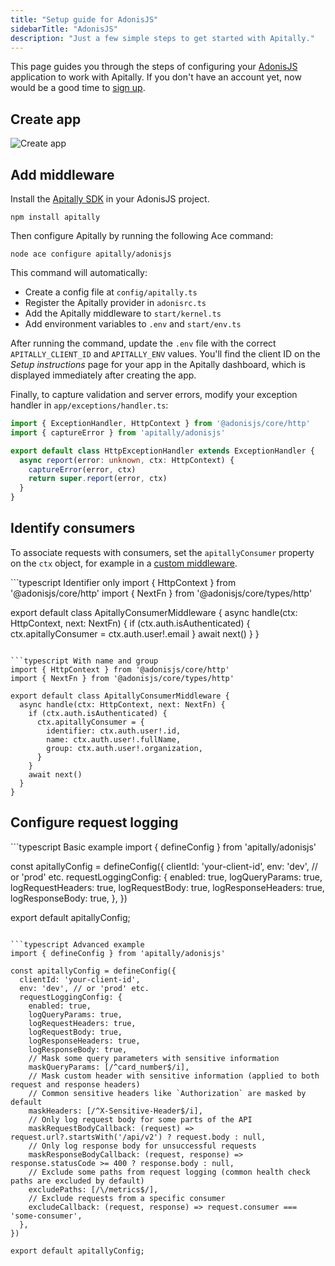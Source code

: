 ```yaml
---
title: "Setup guide for AdonisJS"
sidebarTitle: "AdonisJS"
description: "Just a few simple steps to get started with Apitally."
---
```



This page guides you through the steps of configuring your [AdonisJS](https://adonisjs.com) application to work with Apitally. If you don't have an account yet, now would be a good time to [sign up](https://app.apitally.io/?signup).

<SetupGuideStartSnippet framework="AdonisJS" />

## Create app

<CreateAppSnippet1 framework="AdonisJS" />

<img src="https://assets.apitally.io/docs/2025-05-27/create-app.webp" alt="Create app" class="rounded-xl" />

<CreateAppSnippet2 />

## Add middleware

Install the [Apitally SDK](https://www.npmjs.com/package/apitally) in your AdonisJS project.

```shell
npm install apitally
```

Then configure Apitally by running the following Ace command:

```shell
node ace configure apitally/adonisjs
```

This command will automatically:

- Create a config file at `config/apitally.ts`
- Register the Apitally provider in `adonisrc.ts`
- Add the Apitally middleware to `start/kernel.ts`
- Add environment variables to `.env` and `start/env.ts`

After running the command, update the `.env` file with the correct `APITALLY_CLIENT_ID` and `APITALLY_ENV` values.
You'll find the client ID on the _Setup instructions_ page for your app in the Apitally dashboard, which is displayed immediately after creating the app.

Finally, to capture validation and server errors, modify your exception handler in `app/exceptions/handler.ts`:

```typescript {2,6}
import { ExceptionHandler, HttpContext } from '@adonisjs/core/http'
import { captureError } from 'apitally/adonisjs'

export default class HttpExceptionHandler extends ExceptionHandler {
  async report(error: unknown, ctx: HttpContext) {
    captureError(error, ctx)
    return super.report(error, ctx)
  }
}
```

<div className="mt-4">
  <Snippet file="add-middleware-check.mdx" />
</div>

## Identify consumers

<Snippet file="identify-consumers.mdx" />

To associate requests with consumers, set the `apitallyConsumer` property on the `ctx` object, for example in a [custom middleware](https://docs.adonisjs.com/guides/basics/middleware#creating-middleware).

<CodeGroup>
```typescript Identifier only
import { HttpContext } from '@adonisjs/core/http'
import { NextFn } from '@adonisjs/core/types/http'

export default class ApitallyConsumerMiddleware {
  async handle(ctx: HttpContext, next: NextFn) {
    if (ctx.auth.isAuthenticated) {
      ctx.apitallyConsumer = ctx.auth.user!.email
    }
    await next()
  }
}
```

```typescript With name and group
import { HttpContext } from '@adonisjs/core/http'
import { NextFn } from '@adonisjs/core/types/http'

export default class ApitallyConsumerMiddleware {
  async handle(ctx: HttpContext, next: NextFn) {
    if (ctx.auth.isAuthenticated) {
      ctx.apitallyConsumer = {
        identifier: ctx.auth.user!.id,
        name: ctx.auth.user!.fullName,
        group: ctx.auth.user!.organization,
      }
    }
    await next()
  }
}
```
</CodeGroup>
<ConsumerIdentifierSnippet />

<Snippet file="identify-consumers-check.mdx" />

## Configure request logging

<RequestLoggingConfigSnippet language="javascript" />

<CodeGroup>
```typescript Basic example
import { defineConfig } from 'apitally/adonisjs'

const apitallyConfig = defineConfig({
  clientId: 'your-client-id',
  env: 'dev', // or 'prod' etc.
  requestLoggingConfig: {
    enabled: true,
    logQueryParams: true,
    logRequestHeaders: true,
    logRequestBody: true,
    logResponseHeaders: true,
    logResponseBody: true,
  },
})

export default apitallyConfig;
```

```typescript Advanced example
import { defineConfig } from 'apitally/adonisjs'

const apitallyConfig = defineConfig({
  clientId: 'your-client-id',
  env: 'dev', // or 'prod' etc.
  requestLoggingConfig: {
    enabled: true,
    logQueryParams: true,
    logRequestHeaders: true,
    logRequestBody: true,
    logResponseHeaders: true,
    logResponseBody: true,
    // Mask some query parameters with sensitive information
    maskQueryParams: [/^card_number$/i],
    // Mask custom header with sensitive information (applied to both request and response headers)
    // Common sensitive headers like `Authorization` are masked by default
    maskHeaders: [/^X-Sensitive-Header$/i],
    // Only log request body for some parts of the API
    maskRequestBodyCallback: (request) => request.url?.startsWith('/api/v2') ? request.body : null,
    // Only log response body for unsuccessful requests
    maskResponseBodyCallback: (request, response) => response.statusCode >= 400 ? response.body : null,
    // Exclude some paths from request logging (common health check paths are excluded by default)
    excludePaths: [/\/metrics$/],
    // Exclude requests from a specific consumer
    excludeCallback: (request, response) => request.consumer === 'some-consumer',
  },
})

export default apitallyConfig;
```
</CodeGroup>
